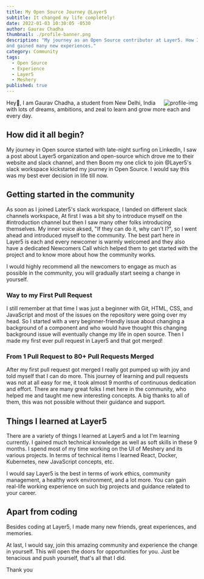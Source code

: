 ```yaml
---
title: My Open Source Journey @Layer5
subtitle: It changed my life completely!
date: 2022-01-03 10:30:05 -0530
author: Gaurav Chadha
thumbnail: ./profile-banner.png
description: "My journey as an Open Source contributor at Layer5. How I started from scratch, got involved in this community
and gained many new experiences."
category: Community
tags:
  - Open Source
  - Experience
  - Layer5
  - Meshery
published: true
---
```



<BlogWrapper>
<img src={Profile} className="profileImg" align="right" alt="profile-img" />
<p>
  Hey👋, I am Gaurav Chadha, a student from New Delhi, India with lots of dreams, ambitions, and zeal to learn and grow more each and every day.
</p>
<h2 id="journey">How did it all begin?</h2>
<p>
My journey in Open source started with late-night surfing on LinkedIn,
I saw a post about Layer5 organization and open-source which drove me to their website and slack channel, and then Boom my one click to join @Layer5's slack workspace kickstarted my journey in Open Source.
I would say this was my best ever decision in life till now.
</p>
<h2 id="firs-pr">Getting started in the community</h2>
<p>
As soon as I joined Later5's slack workspace, I landed on different slack channels workspace, At first I was a bit shy to introduce myself on the #introduction channel but then I saw many other folks introducing themselves. My inner voice aksed, "If they can do it, why can't I?", so I went ahead and introduced myself to the community. 
The best part here in Layer5 is each and every newcomer is warmly welcomed and 
they also have a dedicated  Newcomers Call which helped them to get started with the project and to know more about how the community works.
</p>
<p>
  I would highly recommend all the newcomers to engage as much as possible in the community, you will gradually start seeing a change in yourself.
</p>

<h3 id="first-pr">Way to my First Pull Request</h3>
<p>
I still remember at that time I was just a beginner with Git, HTML, CSS, and JavaScript and most of the issues on the repository were going over my head. 
So I started with a very beginner-friendly issue about changing a background of a component and who would have thought this changing background issue will eventually change my life in open source. 
Then I made my first ever pull request in Layer5 and that got merged!
</p>
<h3 id="more-prs">From 1 Pull Request to 80+ Pull Requests Merged</h3>
<p>
 After my first pull request got merged I really got pumped up with joy and told myself that I can do more. This journey of learning and pull requests was not at all easy for me, it took almost 9 months of continuous dedication and effort. There are many great folks I met here in the community, who helped me and taught me new interesting concepts. 
 A big thanks to all of them, this was not possible without their guidance and support.
</p>
<h2 id="learnings-at-Layer5">Things I learned at Layer5</h2>
<p>
   There are a variety of things I learned at Layer5 and a lot I'm learning currently. I gained much technical knowledge as well as soft skills in these 9 months. I spend most of my time working on the UI of Meshery and its various projects. 
   In terms of technical items I learned React, Docker, Kubernetes, new JavaScript concepts, etc.
</p>
<p>
  I would say Layer5 is the best in terms of work ethics, community management, a healthy work environment, and a lot more. 
  You can gain real-life working experience on such big projects and guidance related to your career.
</p>
<h2 id="apart-from-coding">Apart from coding</h2>
<p>
  Besides coding at Layer5, I made many new friends, great experiences, and memories.
</p>
<p>
  At last, I would say, join this amazing community and experience the change in yourself. This will open the doors for opportunities for you. Just be tenacious and push yourself, that's all that I did.
</p>
<p>
  Thank you
</p>

</BlogWrapper>
